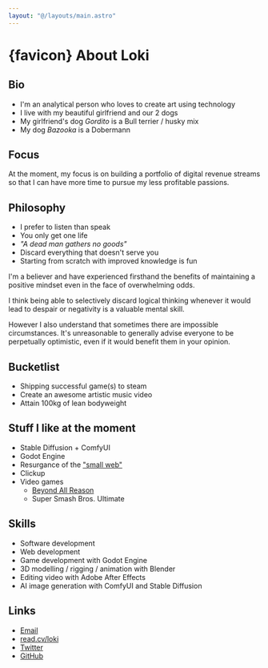 ---
layout: "@/layouts/main.astro"
---


# {favicon} About Loki

## Bio

- I'm an analytical person who loves to create art using technology
- I live with my beautiful girlfriend and our 2 dogs
- My girlfriend's dog _Gordito_ is a Bull terrier / husky mix
- My dog _Bazooka_ is a Dobermann

## Focus

At the moment, my focus is on building a portfolio of digital revenue streams so that I can have more time to pursue my less profitable passions.

## Philosophy

- I prefer to listen than speak
- You only get one life
- _"A dead man gathers no goods"_
- Discard everything that doesn't serve you
- Starting from scratch with improved knowledge is fun

I'm a believer and have experienced firsthand the benefits of maintaining a positive mindset even in the face of overwhelming odds.

I think being able to selectively discard logical thinking whenever it would lead to despair or negativity is a valuable mental skill.

However I also understand that sometimes there are impossible circumstances. It's unreasonable to generally advise everyone to be perpetually optimistic, even if it would benefit them in your opinion.

## Bucketlist

- Shipping successful game(s) to steam
- Create an awesome artistic music video
- Attain 100kg of lean bodyweight

## Stuff I like at the moment

- Stable Diffusion + ComfyUI
- Godot Engine
- Resurgance of the ["small web"](https://www.youtube.com/watch?v=zswyWBtF-7Y)
- Clickup
- Video games
  - [Beyond All Reason](https://www.beyondallreason.info/)
  - Super Smash Bros. Ultimate

## Skills

- Software development
- Web development
- Game development with Godot Engine
- 3D modelling / rigging / animation with Blender
- Editing video with Adobe After Effects
- AI image generation with ComfyUI and Stable Diffusion

## Links

- [Email](mailto:lokimckay@gmail.com)
- [read.cv/loki](https://read.cv/loki)
- [Twitter](https://x.com/sneyed)
- [GitHub](https://github.com/lokimckay)
